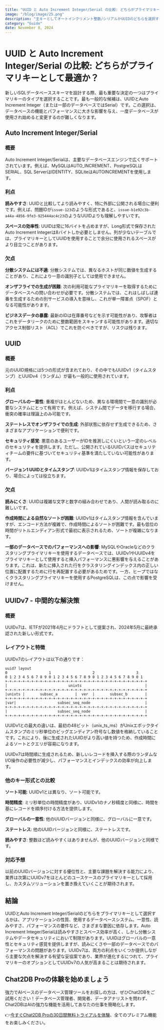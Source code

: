 ```yaml
---
title: "UUID と Auto Increment Integer/Serial の比較: どちらがプライマリキーとして最適か？"
image: "/blog/image/25.png"
description: "主キーとしてオートインクリメント整数/シリアルかUUIDのどちらを選択するかは、データベースのパフォーマンス、データの複製とマージ、セキュリティとプライバシーを考慮する必要があります。"
category: "Guide"
date: November 8, 2024
---
```


# UUID と Auto Increment Integer/Serial の比較: どちらがプライマリキーとして最適か？

新しいSQLデータベーススキーマを設計する際、最も重要な決定の一つはプライマリキーのタイプを選択することです。最も一般的な候補は、UUIDとAuto Increment Integer（または一部のデータベースではSerial）です。この選択は、データベースの機能とパフォーマンスに大きな影響を与え、一度データベースが使用され始めると変更するのが難しくなります。

## Auto Increment Integer/Serial

### 概要

Auto Increment Integer/Serialは、主要なデータベースエンジンで広くサポートされています。例えば、MySQLはAUTO_INCREMENT、PostgreSQLはSERIAL、SQL ServerはIDENTITY、SQLiteはAUTOINCREMENTを使用します。

### 利点

**読みやすさ**: UUIDと比較してより読みやすく、特に外部に公開される場合に便利です。例えば、問題IDが`issue-123`のような形式であると、`issue-b1e92c3b-a44a-4856-9fe3-925444ac4c23`のようなUUIDよりも理解しやすいです。

**スペースの効率性**: UUIDは常に16バイトを占めますが、Long形式で保存されたAuto Increment Integerは8バイトしか必要としません。列が少ないテーブルでは、プライマリキーとしてUUIDを使用することで余分に使用されるスペースがより目立つことがあります。

### 欠点

**分散システムには不適**: 分散システムでは、異なるホストが同じ数値を生成することがあり、これにより一意の識別子としては使用できません。

**オンザフライでの生成が困難**: 次の利用可能なプライマリキーを取得するためにデータベースへの問い合わせが必要です。分散システムでは、これはしばしば連番を生成するための別サービスの導入を意味し、これが単一障害点（SPOF）となる可能性があります。

**ビジネスデータの暴露**: 最新のIDは在庫番号などを示す可能性があり、攻撃者はこれをデータリークのために整数範囲をスキャンする可能性があります。適切なアクセス制御リスト（ACL）でこれを防ぐべきですが、リスクは残ります。

## UUID

### 概要

元のUUID規格には5つの形式が含まれており、その中でもUUIDv1（タイムスタンプ）とUUIDv4（ランダム）が最も一般的に使用されています。

### 利点

**グローバルの一意性**: 重複がほとんどないため、異なる環境間で一意の識別が必要なシステムにとって有用です。例えば、システム間でデータを移行する場合、衝突の確率は理論上のみ可能です。

**ステートレスでオンザフライでの生成**: 外部状態に依存せず生成できるため、さまざまなアプリケーションで便利です。

**セキュリティ感覚**: 悪意のあるユーザーがIDを推測しにくいという一定のレベルのセキュリティを提供します。ただし、公開されているUUIDパスはセキュリティチームの要件に基づいてセキュリティ基準を満たしていない可能性があります。

**バージョン1 UUIDとタイムスタンプ**: UUIDv1はタイムスタンプ情報を保存しており、場合によっては役立ちます。

### 欠点

**読みにくさ**: UUIDは複雑な文字と数字の組み合わせであり、人間が読み取るのに難しいです。

**作成時間による自然なソートが困難**: UUIDv1はタイムスタンプ情報を含んでいますが、エンコード方法が複雑で、作成時間によるソートが困難です。最も低位の時間がリトルエンディアン形式で最初に表示されるため、ソートが複雑になります。

**一部のデータベースでのパフォーマンスへの影響**: MySQLやOracleなどのクラスタリングプライマリキーを使用するデータベースでは、UUIDv1やUUIDv4をプライマリキーとして使用すると挿入パフォーマンスに悪影響を与えることがあります。これは、新たに挿入された行をクラスタリングインデックス内の正しい位置に配置するために行を再配置する必要があるためです。一方、ヒープではなくクラスタリングプライマリキーを使用するPostgreSQLは、この点で影響を受けません。

## UUIDv7 - 中間的な解決策

### 概要

UUIDv7は、IETFが2021年4月にドラフトとして提案され、2024年5月に最終承認された新しい形式です。

### レイアウトと特徴

UUIDv7のレイアウトは以下の通りです：

```
uuid7 layout
0                   1                   2                   3
0 1 2 3 4 5 6 7 8 9 0 1 2 3 4 5 6 7 8 9 0 1 2 3 4 5 6 7 8 9 0 1
+-+-+-+-+-+-+-+-+-+-+-+-+-+-+-+-+-+-+-+-+-+-+-+-+-+-+-+-+-+-+-+-+
|                            unixts                             |
+-+-+-+-+-+-+-+-+-+-+-+-+-+-+-+-+-+-+-+-+-+-+-+-+-+-+-+-+-+-+-+-+
|unixts |       subsec_a        |  ver  |       subsec_b        |
+-+-+-+-+-+-+-+-+-+-+-+-+-+-+-+-+-+-+-+-+-+-+-+-+-+-+-+-+-+-+-+-+
|var|                   subsec_seq_node                         |
+-+-+-+-+-+-+-+-+-+-+-+-+-+-+-+-+-+-+-+-+-+-+-+-+-+-+-+-+-+-+-+-+
|                       subsec_seq_node                         |
+-+-+-+-+-+-+-+-+-+-+-+-+-+-+-+-+-+-+-+-+-+-+-+-+-+-+-+-+-+-+-+-+
```

UUIDv1との最大の違いは、最初の48ビット（unix_ts_ms）がUnixエポックタイムスタンプのミリ秒単位のビッグエンディアン符号なし数値を格納していることです。これにより、後に生成されたUUIDがより高い値を持つため、作成時間によるソートとクエリが容易になります。

UUIDv7は時間順に生成されるため、新しいレコードを挿入する際のランダムなI/O操作の必要性が減少し、パフォーマンスとインデックスの効率が向上します。

### 他のキー形式との比較

**ソート可能**: UUIDv1とは異なり、ソート可能です。

**時間精度**: ミリ秒単位の時間精度があり、UUIDv1のナノ秒精度と同様に、時間を基にレコードを順序付ける方法を提供します。

**グローバルの一意性**: 他のUUIDバージョンと同様に、グローバルに一意です。

**ステートレス**: 他のUUIDバージョンと同様に、ステートレスです。

**読みやすさ**: 整数ほど読みやすくはありませんが、他のUUIDバージョンと同様です。

### 対応予想

以前のUUIDバージョンに対する優位性と、主要な課題を解決する能力により、業界は次第にUUIDv7をほとんどのユースケースのプライマリキーとして採用し、カスタムソリューションを置き換えていくことが期待されます。

## 結論

UUIDとAuto Increment Integer/Serialのどちらをプライマリキーとして選択するかは、アプリケーションの性質、使用するデータベースシステム、一意性、読みやすさ、パフォーマンスの要件など、さまざまな要因に依存します。Auto Increment Integer/Serialは読みやすさとスペース効率が高く、しかし分散システムやデータセキュリティにおいて制限があります。UUIDはグローバルの一意性とセキュリティ感覚を提供しますが、読みにくさや一部のデータベースでのパフォーマンスの問題があります。UUIDv7は、両方の利点をいくつか提供しながら主要な欠点を解決する有望な妥協案であり、業界が進化するにつれて、プライマリキーのオプションとしてUUIDv7の人気が高まることは期待されます。

## Chat2DB Proの体験を始めましょう

強力でAIベースのデータベース管理ツールをお探しの方は、ぜひChat2DBをご試用ください！データベース管理者、開発者、データアナリストを問わず、Chat2DBはAIの強力な機能を活用してあなたの仕事を簡略化します。

👉[今すぐChat2DB Proの30日間無料トライアルを体験](https://chat2db.ai/pricing)、全てのプレミアム機能をお楽しみください。
